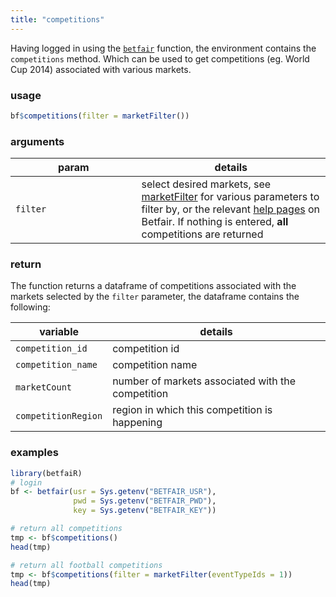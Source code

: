 ```yaml
---
title: "competitions"
---
```


Having logged in using the [`betfair`](betfair.html) function, the environment contains the `competitions` method.  Which can be used to get competitions (eg. World Cup 2014) associated with various markets.

### usage

```r
bf$competitions(filter = marketFilter())
```

### arguments

param | details
------|---------
`filter` | select desired markets, see [marketFilter](marketFilter.html) for various parameters to filter by, or the relevant [help pages](https://api.developer.betfair.com/services/webapps/docs/display/1smk3cen4v3lu3yomq5qye0ni/Betting+Type+Definitions#BettingTypeDefinitions-MarketFilter) on Betfair.  If nothing is entered, **all** competitions are returned

### return

The function returns a dataframe of competitions associated with the markets selected by the `filter` parameter, the dataframe contains the following:

variable | details
---------|--------
`competition_id` | competition id
`competition_name` | competition name
`marketCount` | number of markets associated with the competition
`competitionRegion` | region in which this competition is happening

### examples

```r
library(betfaiR)
# login
bf <- betfair(usr = Sys.getenv("BETFAIR_USR"),
              pwd = Sys.getenv("BETFAIR_PWD"),
              key = Sys.getenv("BETFAIR_KEY"))

# return all competitions
tmp <- bf$competitions()
head(tmp)

# return all football competitions
tmp <- bf$competitions(filter = marketFilter(eventTypeIds = 1))
head(tmp)
```
